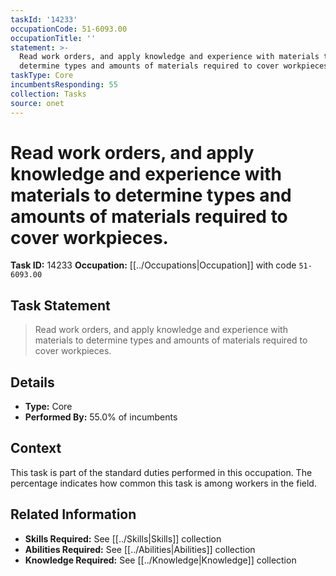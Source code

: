 ```yaml
---
taskId: '14233'
occupationCode: 51-6093.00
occupationTitle: ''
statement: >-
  Read work orders, and apply knowledge and experience with materials to
  determine types and amounts of materials required to cover workpieces.
taskType: Core
incumbentsResponding: 55
collection: Tasks
source: onet
---
```

# Read work orders, and apply knowledge and experience with materials to determine types and amounts of materials required to cover workpieces.

**Task ID:** 14233
**Occupation:** [[../Occupations|Occupation]] with code `51-6093.00`

## Task Statement

> Read work orders, and apply knowledge and experience with materials to determine types and amounts of materials required to cover workpieces.

## Details

- **Type:** Core
- **Performed By:** 55.0% of incumbents

## Context

This task is part of the standard duties performed in this occupation. The percentage indicates how common this task is among workers in the field.

## Related Information

- **Skills Required:** See [[../Skills|Skills]] collection
- **Abilities Required:** See [[../Abilities|Abilities]] collection
- **Knowledge Required:** See [[../Knowledge|Knowledge]] collection
